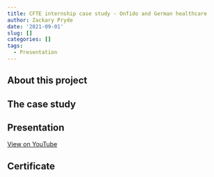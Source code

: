 ```yaml
---
title: CFTE internship case study - Onfido and German healthcare
author: Zackary Pryde
date: '2021-09-01'
slug: []
categories: []
tags:
  - Presentation
---
```


## About this project

## The case study

## Presentation

[View on YouTube](https://youtu.be/LQEw9dZELrc)


## Certificate
